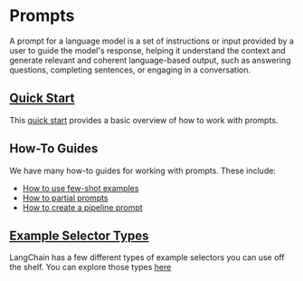 # Prompts

A prompt for a language model is a set of instructions or input provided by a user to
guide the model's response, helping it understand the context and generate relevant
and coherent language-based output, such as answering questions, completing sentences,
or engaging in a conversation.

## [Quick Start](./quick_start)

This [quick start](./quick_start) provides a basic overview of how to work with prompts.

## How-To Guides

We have many how-to guides for working with prompts. These include:

- [How to use few-shot examples](./few_shot)
- [How to partial prompts](./partial)
- [How to create a pipeline prompt](./pipeline)

## [Example Selector Types](./example_selector_types)

LangChain has a few different types of example selectors you can use off the shelf. You can explore those types [here](./example_selector_types)
